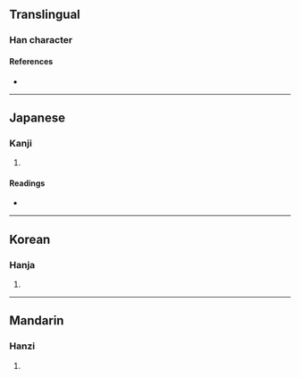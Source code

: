 {{character info/new}}
==Translingual==

===Han character===
{{Han char|rn=30|rad=口|as=04|sn=7|four=60040|canj=RYK|ids=⿰口文}}

====References====
* {{Han ref|kx=0181.080|dkj=03391|dj=0399.050|hdz=10594.030|uh=5445|ud=21573|bh=CA7A|bd=51834}}

----

==Japanese==

===Kanji===
{{ja-kanji|grade=|rs=口04}}

# {{defn|lang=ja|sort=口04}}

====Readings====
* {{ja-readings|on=[[ばい]] (bai), [[め]] (me), [[ぶん]] (bun), [[もん]] (mon)|kun=}}

----

==Korean==

===Hanja===
{{ko-hanja|hangeul=[[매]], [[문]]|rv=mae, mun|mr=mae, mun}}

# {{defn|lang=ko|sort=口04}}

----

==Mandarin==

===Hanzi===
{{cmn-hanzi|pin=[[méi]] ([[mei2]])|wg=mei<sup>2</sup>}}

# {{defn|lang=cmn|sort=口04}}